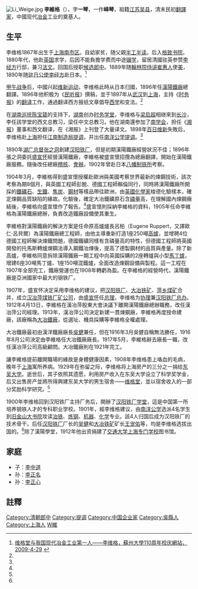 [[File:Li_Weige.jpg|thumb]]
'''李維格'''（{{bd|1867年||1929年||catIdx=L李}}），字'''一琴'''，一作'''峄琴'''，祖籍[[江苏|江苏]][[吴县|吴县]]，清末民初[[翻譯家|翻譯家]]，中國现代[[冶金|冶金]]工业的奠基人。

==生平==
李维格1867年出生于[[上海|上海]][[南市区_(上海市)|南市区]]。自幼家贫，随父親[[半工半读|半工半读]]。后入[[格致书院_(上海)|格致书院]]。1880年代，他赴[[英国|英国]]求学，后因不能負擔学费而中途[[辍学|辍学]]，留居清國驻英参赞[[李经方|李经方]]行邸，兼习[[法文|法文]]。回国后授职[[候选郎中|候选郎中]]。1889年随[[翰林院|翰林院]][[侍讲|侍讲]][[崔惠人|崔惠人]]使[[美國|美]]，1890年随[[中國駐日本大使列表|驻日公使]][[李经方|李经方]]赴日本。<ref name=sz>[http://xiaoqing.suda.edu.cn/Detail.aspx?id=64 维格堂与我国现代冶金工业第一人——李维格，蘇州大學110周年校庆網站，2009-4-29] {{webarchive|url=https://web.archive.org/web/20100404030446/http://xiaoqing.suda.edu.cn/Detail.aspx?id=64 |date=2010-04-04 }}</ref>

[[甲午战争|甲午战争]]后，中國兴起[[维新运动|维新运动]]，李维格此時从日本归國，1896年任[[漢陽鐵廠|漢陽鐵廠]]總翻譯。1896年他积极为《[[民听报|民听报]]》撰稿，並于1897年从[[武汉|武汉]]到[[上海|上海]]，主持《[[时务报|时务报]]》的[[翻译|翻译]]工作，通過翻译西方报纸文章倡导[[西学|西学]]和变法。<ref name=sz/>

在[[湖南巡抚|湖南巡抚]][[陈宝箴|陈宝箴]]的支持下，[[湖南|湖南]]创办[[时务学堂|时务学堂]]，李维格与[[梁启超|梁启超]]相继來到[[长沙|长沙]]，李任該学堂的西文总教习，梁任中文总教习。他在湖南還参加了[[南学会|南学会]]，担任《[[湘报|湘报]]》董事和西文翻译，在《湘报》上刊登了大量译文。1898年[[百日维新|百日维新]]失敗后，李维格赴[[上海|上海]]担任[[江南制造局|江南制造局]][[提调|提调]]，并出任[[南洋公学|南洋公学]][[提调|提调]]。<ref name=sz/>

1890年[[湖广总督|湖广总督]][[张之洞|张之洞]]創建[[汉阳铁厂|汉阳铁厂]]，但是初期漢陽鐵廠經營狀況不佳；1896年張之洞委託[[盛宣怀|盛宣怀]]經營漢陽鐵廠，李維格被盛宣懷招攬為總廠翻譯，開始在漢陽鐵廠服務。隨後改任總廠[[稽核|稽核]]、[[會辦|會辦]]。1902年曾赴日本[[八幡制铁所|八幡制铁所]]考察。

1904年3月，李維格得到盛宣懷授權赴歐洲與美國考察世界最新的煉鋼技術，該次考察為期8個月，與英國工程師彭脫、德國工程師賴倫同行，同時將漢陽鐵廠所開採的[[鐵礦石|鐵礦石]]、[[生鐵|生鐵]]、[[焦炭|焦炭]]、[[鋼材|鋼材]]等樣品帶往歐洲，由[[英國|英國]][[化學家|化學家]]梭德化驗樣本，確定煉鋼品質缺陷的緣故。化驗後，確定大冶鐵礦原石含[[磷|磷]]量高，在理解國內煉鋼癥結後，李維格向盛宣懷作了報告。<ref name=sz/>盛宣懷則採納李維格的資料，1905年任命李維格為漢陽鐵廠總辦，負責改造鐵廠設備使其重生。

李維格對漢陽鐵廠的解決方案是任命原高爐爐長呂柏（Eugene Ruppert，又譯歐仁·呂貝爾）為漢陽鐵廠總工程師，由他主導重新打造1座250噸[[高爐|高爐]]，並增聘4位德國工程師解決煉鐵問題，德國鐵礦同樣有含磷量高的特性，但德國工程師將英國開發的托馬斯轉爐煉鋼法導入鋼鐵冶煉後，提高了德製鋼材的品質與產量。除了新高爐，李維格同意拆除漢陽鐵廠一期工程中向英國採購的2座轉爐與小型[[平爐煉鋼法|馬丁爐]]，增建6座30噸馬丁爐、1座150噸混鐵爐，全面改造煉鋼設備與製程。這一工程在1907年全部完工，鐵廠營運也在1908年轉虧為盈。在李維格的經營時代，漢陽鐵廠是亞洲國家中最大的钢铁厂。

1907年，盛宣怀决定采用李维格的建议，把[[汉阳铁厂|汉阳铁厂]]、[[大冶铁矿|大冶铁矿]]、[[萍乡煤矿|萍乡煤矿]]合并，成立[[汉冶萍煤铁厂矿公司|汉冶萍煤铁厂矿公司]]，由[[盛宣怀|盛宣怀]]任[[总理|总理]]，李维格为[[协理|协理]]兼[[汉阳铁厂|汉阳铁厂]][[总办|总办]]。1912年4月13日，李維格在漢冶萍股東大會決議下離開漢陽鐵廠總辦職務，改任漢冶萍公司經理。1913年，漢冶萍公司決定新建一貫煉鋼廠，李維格再度授命建廠，該廠稱為[[大冶鐵廠|大冶鐵廠]]，從選址、機具採購等李維格全權處理。

大冶鐵廠最初由漢洋鐵廠廠長[[吳健|吳健]]兼任，但在1916年3月吳健自稱無法勝任，1916年8月公司決定由李維格任大冶鐵廠廠長。1917年5月，李維格辭去廠長一職，改任漢冶萍公司高級顧問。大冶鐵廠則在1921年完工。

讓李維格提前離開職場的緣故是身體健康因素，1908年李维格患上咯血的毛病，晚年于[[上海|上海]]寓所养病。1929年在弥留之际，李维格将上海房产的三分之一捐给[[东吴大学_(苏州)|东吴大学]]。逝世后，其子依照其遗愿，利用房产收入在东吴大学设立了科学奖学金，后又出售房产並將所得興建东吴大学的男生宿舍——[[维格堂|维格堂]]，並以宿舍收入的一部分奖励科学研究。<ref name=sz/>

1900年李维格回到汉阳铁厂主持厂务后，開辦了[[汉阳铁厂学堂|汉阳铁厂学堂]]，這是中国第一所培养钢铁人才的专科职业学校。1901年，經李维格建议，由[[南洋公学|南洋公学]]选派4名学生到[[旧金山大书院|旧金山大书院]]攻读[[冶铁|冶铁]]、[[炼钢|炼钢]]、[[机器|机器]]、[[化学|化学]]专业。該4人归国后成为汉阳铁厂的技术骨干。后任[[汉阳铁厂|汉阳铁厂]]厂长的[[吴健|吴健]]和[[大冶铁矿|大冶铁矿]]矿长[[王宠佑|王宠佑]]等，均是李维格选拔出国的。<ref name=sz/>除了漢陽學堂，1912年他出资捐建了[[交通大学上海专门学校|交通大学上海专门学校]]图书馆。

==家庭==
*子：[[李中道|李中道]]
*孙：[[李正名|李正名]]
*孙：[[李正心|李正心]]

==註釋==
{{Reflist|2}}

{{宣統元年游學畢業進士}}
{{DEFAULTSORT:L}}
[[Category:清朝郎中|Category:清朝郎中]]
[[Category:提调|Category:提调]]
[[Category:中国企业家|Category:中国企业家]]
[[Category:吳縣人|Category:吳縣人]]
[[Category:上海人|Category:上海人]]
[[Category:李姓|W維]]